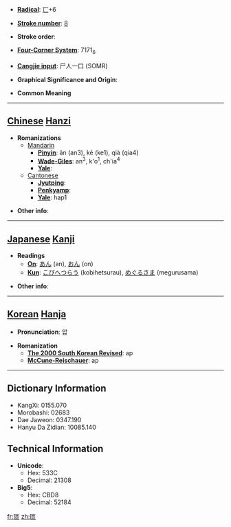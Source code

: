 * '''[[Wiktionary:Chinese radical index| Radical]]''': [[Wiktionary:Chinese radical index 匸|匸]]+6

* '''[[Wiktionary:Chinese total strokes index|Stroke number]]''': [[Wiktionary:Chinese total strokes index 8|8]]

* '''Stroke order''': 

* '''[[Wiktionary:Chinese four corner index|Four-Corner System]]''': 7171<sub>6</sub>

* '''[[Wiktionary:Chinese Cangjie index|Cangjie input]]''': 尸人一口 (SOMR)

* '''Graphical Significance and Origin''': 

* '''Common Meaning'''

----

== [[Chinese]] [[Hanzi]] ==

* '''Romanizations'''
** [[Mandarin]]
*** '''[[Pinyin]]''': ǎn (an3), kē (ke1), qià (qia4)
*** '''[[Wade-Giles]]''': an<sup>3</sup>, k'o<sup>1</sup>, ch'ia<sup>4</sup>
*** '''[[Yale]]''': 
**[[Cantonese]]
***'''[[Jyutping]]''':
***'''[[Penkyamp]]''': 
***'''[[Yale]]''': hap1

* '''Other info''': 

----

== [[Japanese]] [[Kanji]] ==

* '''Readings'''
** '''[[On]]''': [[あん]] (an), [[おん]] (on)
** '''[[Kun]]''': [[こびへつらう]] (kobihetsurau), [[めぐるさま]] (megurusama)

* '''Other info''':  

----

== [[Korean]] [[Hanja]] ==

* '''Pronunciation''': 압

* '''Romanization'''
** '''[[The 2000 South Korean Revised Romanization|The 2000 South Korean Revised]]''': ap
** '''[[McCune-Reischauer]]''': ap

----

== Dictionary Information ==

* KangXi: 0155.070
* Morobashi: 02683
* Dae Jaweon: 0347.190
* Hanyu Da Zidian: 10085.140

== Technical Information ==

* '''Unicode''':
** Hex: 533C
** Decimal: 21308
* '''Big5''':
** Hex: CBD8
** Decimal: 52184
[[fr:匼]]
[[zh:匼]]
